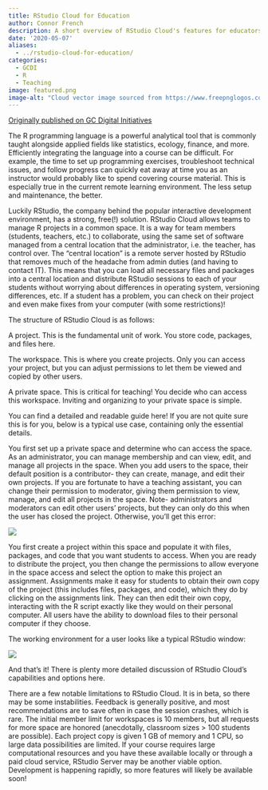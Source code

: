 ```yaml
---
title: RStudio Cloud for Education
author: Connor French
description: A short overview of RStudio Cloud's features for educators.
date: '2020-05-07'
aliases: 
  - ../rstudio-cloud-for-education/
categories:
  - GCDI
  - R
  - Teaching
image: featured.png
image-alt: "Cloud vector image sourced from https://www.freepnglogos.com/pics/cloud-clipart"
---
```


[Originally published on GC Digital Initiatives](https://digitalfellows.commons.gc.cuny.edu/2020/05/07/rstudio-cloud-for-education/)

The R programming language is a powerful analytical tool that is commonly taught alongside applied fields like statistics, ecology, finance, and more. Efficiently integrating the language into a course can be difficult. For example, the time to set up programming exercises, troubleshoot technical issues, and follow progress can quickly eat away at time you as an instructor would probably like to spend covering course material. This is especially true in the current remote learning environment. The less setup and maintenance, the better.

Luckily RStudio, the company behind the popular interactive development environment, has a strong, free(!) solution. RStudio Cloud allows teams to manage R projects in a common space. It is a way for team members (students, teachers, etc.) to collaborate, using the same set of software managed from a central location that the administrator, i.e. the teacher, has control over. The "central location" is a remote server hosted by RStudio that removes much of the headache from admin duties (and having to contact IT). This means that you can load all necessary files and packages into a central location and distribute RStudio sessions to each of your students without worrying about differences in operating system, versioning differences, etc. If a student has a problem, you can check on their project and even make fixes from your computer (with some restrictions)!

The structure of RStudio Cloud is as follows:

A project. This is the fundamental unit of work. You store code, packages, and files here.

The workspace. This is where you create projects. Only you can access your project, but you can adjust permissions to let them be viewed and copied by other users.

A private space. This is critical for teaching! You decide who can access this workspace. Inviting and organizing to your private space is simple.

You can find a detailed and readable guide here! If you are not quite sure this is for you, below is a typical use case, containing only the essential details.

You first set up a private space and determine who can access the space. As an administrator, you can manage membership and can view, edit, and manage all projects in the space. When you add users to the space, their default position is a contributor- they can create, manage, and edit their own projects. If you are fortunate to have a teaching assistant, you can change their permission to moderator, giving them permission to view, manage, and edit all projects in the space. Note- administrators and moderators can edit other users' projects, but they can only do this when the user has closed the project. Otherwise, you'll get this error:

![](disconnected.png)

You first create a project within this space and populate it with files, packages, and code that you want students to access. When you are ready to distribute the project, you then change the permissions to allow everyone in the space access and select the option to make this project an assignment. Assignments make it easy for students to obtain their own copy of the project (this includes files, packages, and code), which they do by clicking on the assignments link. They can then edit their own copy, interacting with the R script exactly like they would on their personal computer. All users have the ability to download files to their personal computer if they choose.

The working environment for a user looks like a typical RStudio window:

![](workspace_ss.png)

And that's it! There is plenty more detailed discussion of RStudio Cloud's capabilities and options here.

There are a few notable limitations to RStudio Cloud. It is in beta, so there may be some instabilities. Feedback is generally positive, and most recommendations are to save often in case the session crashes, which is rare. The initial member limit for workspaces is 10 members, but all requests for more space are honored (anecdotally, classroom sizes \> 100 students are possible). Each project copy is given 1 GB of memory and 1 CPU, so large data possibilities are limited. If your course requires large computational resources and you have these available locally or through a paid cloud service, RStudio Server may be another viable option. Development is happening rapidly, so more features will likely be available soon!
